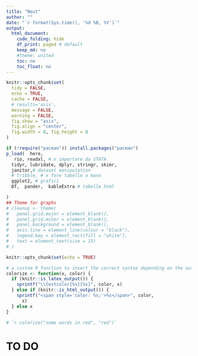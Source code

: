 ```yaml
---
title: "Next"
author: ""
date: "`r format(Sys.time(), '%d %B, %Y')`"
output:
  html_document:
    code_folding: hide
    df_print: paged # default
    keep_md: no
    #theme: united
    toc: no
    toc_float: no
---
```



```r
knitr::opts_chunk$set(
  tidy = FALSE,
  echo = TRUE,
  cache = FALSE,
  # results='asis',
  message = FALSE,
  warning = FALSE,
  fig.show = "asis",
  fig.align = "center",
  fig.width = 8, fig.height = 8
)

if (!require("pacman")) install.packages("pacman")
p_load(  here,
   rio, readxl, # x importare da STATA
  tidyr, lubridate, dplyr, stringr, skimr, 
  janitor,# dataset manipulation
  # tribble, # x fare tabelle a mano
  ggplot2, # grafici
  DT,  pander,  kableExtra # tabelle html

)
## Theme for graphs
# cleanup <- theme(
#   panel.grid.major = element_blank(),
#   panel.grid.minor = element_blank(),
#   panel.background = element_blank(),
#   axis.line = element_line(colour = "black"),
#   legend.key = element_rect(fill = "white"),
#   text = element_text(size = 15)
# )
```

```r
knitr::opts_chunk$set(echo = TRUE)

# a custom R function to insert the correct syntax depending on the output format using the is_latex_output() and is_html_output() functions in knitr as follows:
colorize <- function(x, color) {
  if (knitr::is_latex_output()) {
    sprintf("\\textcolor{%s}{%s}", color, x)
  } else if (knitr::is_html_output()) {
    sprintf("<span style='color: %s;'>%s</span>", color, 
      x)
  } else x
}

# `r colorize("some words in red", "red")`
```
# TO DO


